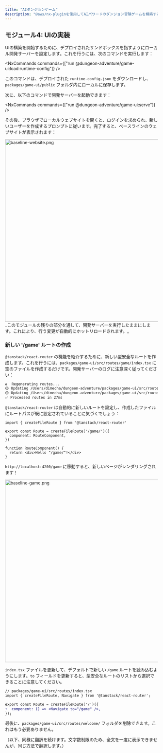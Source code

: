 ```yaml
---
title: "AIダンジョンゲーム"
description: "@aws/nx-pluginを使用してAIパワードのダンジョン冒険ゲームを構築する方法のチュートリアル。"
---
```



## モジュール4: UIの実装

UIの構築を開始するために、デプロイされたサンドボックスを指すようにローカル開発サーバーを設定します。これを行うには、次のコマンドを実行します：

<NxCommands commands={["run @dungeon-adventure/game-ui:load:runtime-config"]} />

このコマンドは、デプロイされた `runtime-config.json` をダウンロードし、`packages/game-ui/public` フォルダ内にローカルに保存します。

次に、以下のコマンドで開発サーバーを起動できます：

<NxCommands commands={["run @dungeon-adventure/game-ui:serve"]} />

その後、ブラウザでローカルウェブサイトを開くと、ログインを求められ、新しいユーザーを作成するプロンプトに従います。完了すると、ベースラインのウェブサイトが表示されます：

<Image src={baselineWebsitePng} alt="baseline-website.png" width="800" height="600" />

<Aside type="caution">
_このモジュールの残りの部分を通して、開発サーバーを実行したままにします。これにより、行う変更が自動的にホットリロードされます。_
</Aside>

### 新しい '/game' ルートの作成

`@tanstack/react-router` の機能を紹介するために、新しい型安全なルートを作成します。これを行うには、`packages/game-ui/src/routes/game/index.tsx` に空のファイルを作成するだけです。開発サーバーのログに注意深く従ってください：

```bash
♻️  Regenerating routes...
🟡 Updating /Users/dimecha/dungeon-adventure/packages/game-ui/src/routes/game/index.tsx
🟡 Updating /Users/dimecha/dungeon-adventure/packages/game-ui/src/routeTree.gen.ts
✅ Processed routes in 27ms
```

`@tanstack/react-router` は自動的に新しいルートを設定し、作成したファイルにルートパスが既に設定されていることに気づくでしょう：

```tsx
import { createFileRoute } from '@tanstack/react-router'

export const Route = createFileRoute('/game/')({
  component: RouteComponent,
})

function RouteComponent() {
  return <div>Hello "/game/"!</div>
}
```

`http://localhost:4200/game` に移動すると、新しいページがレンダリングされます！

<Image src={baselineGamePng} alt="baseline-game.png" width="800" height="600" />

`index.tsx` ファイルを更新して、デフォルトで新しい `/game` ルートを読み込むようにします。`to` フィールドを更新すると、型安全なルートのリストから選択できることに注意してください。

```diff lang="tsx"
// packages/game-ui/src/routes/index.tsx
import { createFileRoute, Navigate } from '@tanstack/react-router';

export const Route = createFileRoute('/')({
+  component: () => <Navigate to="/game" />,
});

```

最後に、`packages/game-ui/src/routes/welcome/` フォルダを削除できます。これはもう必要ありません。

（以下、同様に翻訳を続けます。文字数制限のため、全文を一度に表示できませんが、同じ方法で翻訳します。）